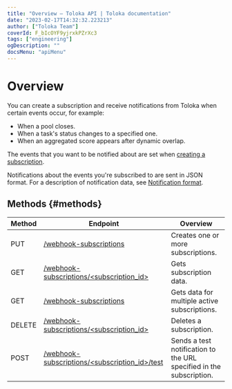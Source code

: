 ```yaml
---
title: "Overview — Toloka API | Toloka documentation"
date: "2023-02-17T14:32:32.223213"
author: ["Toloka Team"]
coverId: F_bIcOYF9yjrxkPZrXc3
tags: ["engineering"]
ogDescription: ""
docsMenu: "apiMenu"
---
```



# Overview

You can create a subscription and receive notifications from Toloka when certain events occur, for example:

- When a pool closes.
- When a task's status changes to a specified one.
- When an aggregated score appears after dynamic overlap.

The events that you want to be notified about are set when [creating a subscription](/docs/api/put-webhook-subscriptions).

Notifications about the events you're subscribed to are sent in JSON format. For a description of notification data, see [Notification format](/docs/api/using-webhook-subscriptions).

## Methods {#methods}

Method | Endpoint | Overview
----- | ----- | -----
PUT | [/webhook-subscriptions](/docs/api/put-webhook-subscriptions) | Creates one or more subscriptions.
GET | [/webhook-subscriptions/<subscription_id>](/docs/api/get-webhook-subscriptions) | Gets subscription data.
GET | [/webhook-subscriptions](/docs/api/get-webhook-subscriptions-list) | Gets data for multiple active subscriptions.
DELETE | [/webhook-subscriptions/<subscription_id>](/docs/api/delete-webhook-subscriptions) | Deletes a subscription.
POST | [/webhook-subscriptions/<subscription_id>/test](/docs/api/post-webhook-subscriptions) | Sends a test notification to the URL specified in the subscription.

<ContactGuideSupport/>
